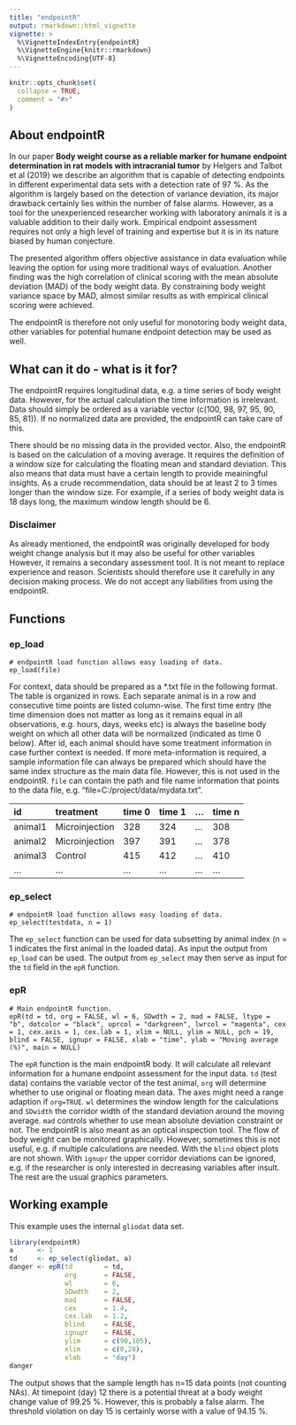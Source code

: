 ```yaml
---
title: "endpointR"
output: rmarkdown::html_vignette
vignette: >
  %\VignetteIndexEntry{endpointR}
  %\VignetteEngine{knitr::rmarkdown}
  %\VignetteEncoding{UTF-8}
---
```


```r
knitr::opts_chunk$set(
  collapse = TRUE,
  comment = "#>"
)
```

## About endpointR
In our paper **Body weight course as a reliable marker for humane endpoint determination in rat models with intracranial tumor** by Helgers and Talbot et al (2019) we describe an algorithm that is capable of detecting endpoints in different experimental data sets with a detection rate of 97 \%. As the algorithm is largely based on the detection of variance deviation, its major drawback certainly lies within the number of false alarms. However, as a tool for the unexperienced researcher working with laboratory animals it is a valuable addition to their daily work. Empirical endpoint assessment requires not only a high level of training and expertise but it is in its nature biased by human conjecture.

The presented algorithm offers objective assistance in data evaluation while leaving the option for using more traditional ways of evaluation. Another finding was the high correlation of clinical scoring with the mean absolute deviation (MAD) of the body weight data. By constraining body weight variance space by MAD, almost similar results as with empirical clinical scoring were achieved. 

The endpointR is therefore not only useful for monotoring body weight data, other variables for potential humane endpoint detection may be used as well.

## What can it do - what is it for?
The endpointR requires longitudinal data, e.g. a time series of body weight data. However, for the actual calculation the time information is irrelevant. Data should simply be ordered as a variable vector (c(100, 98, 97, 95, 90, 85, 81)). If no normalized data are provided, the endpointR can take care of this.

There should be no missing data in the provided vector. Also, the endpointR is based on the calculation of a moving average. It requires the definition of a window size for calculating the floating mean and standard deviation. This also means that data must have a certain length to provide meainingful insights. As a crude recommendation, data should be at least 2 to 3 times longer than the window size. For example, if a series of body weight data is 18 days long, the maximum window length should be 6.

### Disclaimer
As already mentioned, the endpointR was originally developed for body weight change analysis but it may also be useful for other variables However, it remains a secondary assessment tool. It is not meant to replace experience and reason. Scientists should therefore use it carefully in any decision making process. We do not accept any liabilities from using the endpointR.

## Functions

### ep_load
```
# endpointR load function allows easy loading of data.
ep_load(file)
```
For context, data should be prepared as a *.txt file in the following format. The table is organized in rows. Each separate animal is in a row and consecutive time points are listed column-wise. The first time entry (the time dimension does not matter as long as it remains equal in all observations, e.g. hours, days, weeks etc) is always the baseline body weight on which all other data will be normalized (indicated as time 0 below). After id, each animal should have some treatment information in case further context is needed. If more meta-information is required, a sample information file can always be prepared which should have the same index structure as the main data file. However, this is not used in the endpointR. `file` can contain the path and file name information that points to the data file, e.g. "file=C:/project/data/mydata.txt".

|id      | treatment     | time 0 | time 1 | ...  | time n  |
|:-------|:--------------|:-------|:-------|:-----|:--------|
|animal1 |Microinjection |328     |324     |...   |308      |
|animal2 |Microinjection |397     |391     |...   |378      |
|animal3 |Control        |415     |412     |...   |410      |
|...     |...            |...     |...     |...   |...      |
  

### ep_select
```
# endpointR load function allows easy loading of data.
ep_select(testdata, n = 1)
```
The `ep_select` function can be used for data subsetting by animal index (n = 1 indicates the first animal in the loaded data). As input the output from `ep_load` can be used. The output from `ep_select` may then serve as input for the `td` field in the `epR` function.


### epR
```
# Main endpointR function.
epR(td = td, org = FALSE, wl = 6, SDwdth = 2, mad = FALSE, ltype = "b", dotcolor = "black", uprcol = "darkgreen", lwrcol = "magenta", cex = 1, cex.axis = 1, cex.lab = 1, xlim = NULL, ylim = NULL, pch = 19, blind = FALSE, ignupr = FALSE, xlab = "time", ylab = "Moving average (%)", main = NULL)
```
The `epR` function is the main endpointR body. It will calculate all relevant information for a humane endpoint assessment for the input data. `td` (test data) contains the variable vector of the test animal, `org` will determine whether to use original or floating mean data. The axes might need a range adaption if `org=TRUE`. `wl` determines the window length for the calculations and `SDwidth` the corridor width of the standard deviation around the moving average. `mad` controls whether to use mean absolute deviation constraint or not. The endpointR is also meant as an optical inspection tool. The flow of body weight can be monitored graphically. However, sometimes this is not useful, e.g. if multiple calculations are needed. With the `blind` object plots are not shown. With `ignupr` the upper corridor deviations can be ignored, e.g. if the researcher is only interested in decreasing variables after insult. The rest are the usual graphics parameters.


## Working example
This example uses the internal `gliodat` data set. 

```r
library(endpointR)
a      <- 1
td     <- ep_select(gliodat, a) 
danger <- epR(td        = td,
              org       = FALSE,
              wl        = 6,
              SDwdth    = 2,
              mad       = FALSE,
              cex       = 1.4,
              cex.lab   = 1.2,
              blind     = FALSE,
              ignupr    = FALSE,
              ylim      = c(90,105), 
              xlim      = c(0,28),
              xlab      = "day")
danger
```

The output shows that the sample length has n=15 data points (not counting NAs). At timepoint (day) 12 there is a potential threat at a body weight change value of 99.25 \%. However, this is probably a false alarm. The threshold violation on day 15 is certainly worse with a value of 94.15 \%.
